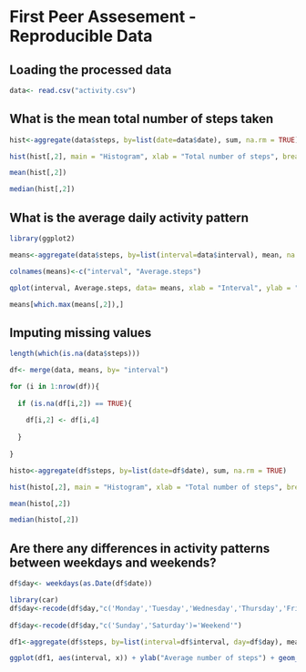 
# First Peer Assesement - Reproducible Data


## Loading the processed data
```r

data<- read.csv("activity.csv")

```

## What is the mean total number of steps taken 
```r
hist<-aggregate(data$steps, by=list(date=data$date), sum, na.rm = TRUE)

hist(hist[,2], main = "Histogram", xlab = "Total number of steps", breaks = 25)

mean(hist[,2])

median(hist[,2])

```

## What is the average daily activity pattern

```r
library(ggplot2)

means<-aggregate(data$steps, by=list(interval=data$interval), mean, na.rm = TRUE)

colnames(means)<-c("interval", "Average.steps")

qplot(interval, Average.steps, data= means, xlab = "Interval", ylab = "Average number of steps", geom = "line")

means[which.max(means[,2]),]

```

## Imputing missing values

```r
length(which(is.na(data$steps)))

df<- merge(data, means, by= "interval")

for (i in 1:nrow(df)){
  
  if (is.na(df[i,2]) == TRUE){
    
    df[i,2] <- df[i,4]
    
  }
  
}

histo<-aggregate(df$steps, by=list(date=df$date), sum, na.rm = TRUE)

hist(histo[,2], main = "Histogram", xlab = "Total number of steps", breaks = 25)

mean(histo[,2])

median(histo[,2])

```

## Are there any differences in activity patterns between weekdays and weekends?

```r
df$day<- weekdays(as.Date(df$date))

library(car)
df$day<-recode(df$day,"c('Monday','Tuesday','Wednesday','Thursday','Friday')='Weekday'") 
  
df$day<-recode(df$day,"c('Sunday','Saturday')='Weekend'")  

df1<-aggregate(df$steps, by=list(interval=df$interval, day=df$day), mean, na.rm = TRUE)

ggplot(df1, aes(interval, x)) + ylab("Average number of steps") + geom_line() + facet_grid(day ~ .)

```

